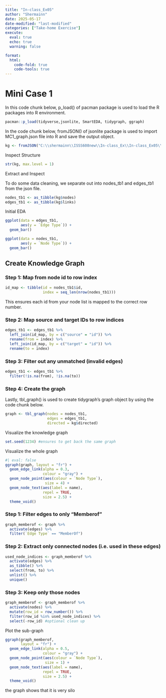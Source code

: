 ```yaml
---
title: "In-class_Ex05"
author: "Shermainn"
date: 2025-05-17
date-modified: "last-modified"
categories: ["Take-home Exercise"]
execute: 
  eval: true
  echo: true
  warning: false

format:
  html:
    code-fold: true
    code-tools: true
---
```


# Mini Case 1

In this code chunk below, p_load() of pacman package is used to load the R packages into R environment.

```r
pacman::p_load(tidyverse,jsonlite, SmartEDA, tidygraph, ggraph)
```

In the code chunk below, fromJSON() of jsonlite package is used to import MC1_graph.json file into R and save the output object.

```r
kg <- fromJSON("C:\\shermainn\\ISSS608new\\In-class_Ex\\In-class_Ex05\\data\\MC1_graph.json")
```

Inspect Structure

```r
str(kg, max.level = 1)
```

Extract and Inspect

To do some data cleaning, we separate out into nodes_tb1 and edges_tb1 from the json file.

```r
nodes_tb1 <- as_tibble(kg$nodes) 
edges_tb1 <- as_tibble(kg$links)
```

Initial EDA

```r
ggplot(data = edges_tb1,         
       aes(y = `Edge Type`)) +    
  geom_bar()
```

```r
ggplot(data = nodes_tb1,         
       aes(y = `Node Type`)) +    
  geom_bar()
```

## Create Knowledge Graph

### Step 1: Map from node id to row index

```r
id_map <- tibble(id = nodes_tb1$id,                  
                 index = seq_len(nrow(nodes_tb1)))
```

This ensures each id from your node list is mapped to the correct row number.

### Step 2: Map source and target IDs to row indices

```r
edges_tb1 <- edges_tb1 %>%   
  left_join(id_map, by = c("source" = "id")) %>%   
  rename(from = index) %>%   
  left_join(id_map, by = c("target" = "id")) %>%   
  rename(to = index)
```

### Step 3: Filter out any unmatched (invalid edges)

```r
edges_tb1 <- edges_tb1 %>%   
  filter(!is.na(from), !is.na(to))
```

### Step 4: Create the graph

Lastly, tbl_graph() is used to create tidygraph's graph object by using the code chunk below.

```r
graph <- tbl_graph(nodes = nodes_tb1,                    
                   edges = edges_tb1,                     
                   directed = kg$directed)
```

Visualize the knowledge graph

```r
set.seed(1234) #ensures to get back the same graph
```

Visualize the whole graph

```r
#| eval: false
ggraph(graph, layout = "fr") +   
  geom_edge_link(alpha = 0.3,                  
                 colour = "gray") +   
  geom_node_point(aes(colour = `Node Type`),                   
                  size = 4) +   
  geom_node_text(aes(label = name),                  
                 repel = TRUE,                  
                 size = 2.5) +   
  theme_void()
```

### Step 1: Filter edges to only "Memberof"

```r
graph_memberof <- graph %>%
  activate(edges) %>%
  filter(`Edge Type` == "MemberOf")
```

### Step 2: Extract only connected nodes (i.e. used in these edges)

```r
used_node_indices <- graph_memberof %>%
  activate(edges) %>%
  as_tibble() %>%
  select(from, to) %>%
  unlist() %>%
  unique()
```

### Step 3: Keep only those nodes

```r
graph_memberof <- graph_memberof %>%
  activate(nodes) %>%
  mutate(row_id = row_number()) %>%
  filter(row_id %in% used_node_indices) %>%
  select(-row_id) #optional clean up
```

Plot the sub-graph

```r
ggraph(graph_memberof, 
       layout = "fr") +
  geom_edge_link(alpha = 0.5,
                 colour = "gray") +
  geom_node_point(aes(colour = `Node Type`),
                  size = 1) +
  geom_node_text(aes(label = name),
                 repel = TRUE, 
                 size = 2.5) +
  theme_void()
```

the graph shows that it is very silo
